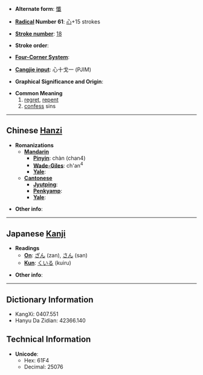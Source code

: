 * '''Alternate form''': [[懺]]

* '''[[Wiktionary:Chinese radical index| Radical]] Number 61''': [[Wiktionary:Chinese radical index 心|心]]+15 strokes

* '''[[Wiktionary:Chinese total strokes index|Stroke number]]''': [[Wiktionary:Chinese total strokes index 18|18]]

* '''Stroke order''': 

* '''[[Wiktionary:Chinese four corner index|Four-Corner System]]''': 

* '''[[Wiktionary:Chinese Cangjie index|Cangjie input]]''': 心十戈一 (PJIM)

* '''Graphical Significance and Origin''': 

* '''Common Meaning'''
*#[[regret]], [[repent]]
*# [[confess]] sins

----

== Chinese [[Hanzi]] ==

* '''Romanizations'''
** '''[[Mandarin]]'''
*** '''[[Pinyin]]''': chàn (chan4)
*** '''[[Wade-Giles]]''': ch'an<sup>4</sup>
*** '''[[Yale]]''': 
** '''[[Cantonese]]'''
*** '''[[Jyutping]]''':
*** '''[[Penkyamp]]''': 
*** '''[[Yale]]''': 

* '''Other info''': 

----

== Japanese [[Kanji]] ==

* '''Readings'''
** '''[[On]]''': [[ざん]] (zan), [[さん]] (san)
** '''[[Kun]]''': [[くいる]] (kuiru)

* '''Other info''':  

----

== Dictionary Information ==

* KangXi: 0407.551
* Hanyu Da Zidian: 42366.140

== Technical Information ==

* '''Unicode''':
** Hex: 61F4
** Decimal: 25076